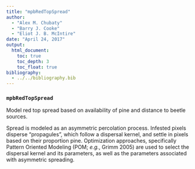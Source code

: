 ```yaml
---
title: "mpbRedTopSpread"
author:
  - "Alex M. Chubaty"
  - "Barry J. Cooke"
  - "Eliot J. B. McIntire"
date: "April 24, 2017"
output:
  html_document:
    toc: true
    toc_depth: 3
    toc_float: true
bibliography:
  - ../../bibliography.bib
---
```


### `mpbRedTopSpread`

Model red top spread based on availability of pine and distance to beetle sources.

Spread is modeled as an asymmetric percolation process.
Infested pixels disperse "propagules", which follow a dispersal kernel, and settle in pixels based on their proportion pine.
Optimization approaches, specifically Pattern Oriented Modeling (POM; *e.g.*, Grimm 2005) are used to select the dispersal kernel and its parameters, as well as the parameters associated with asymmetric spreading.
